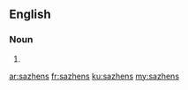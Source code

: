 ==English==

===Noun===
{{head|en|noun plural form}}

# {{plural of|sazhen|lang=en}}

[[ar:sazhens]]
[[fr:sazhens]]
[[ku:sazhens]]
[[my:sazhens]]